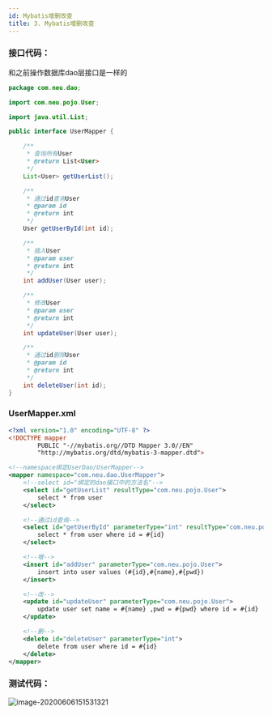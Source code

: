 ```yaml
---
id: Mybatis增删改查
title: 3. Mybatis增删改查
---
```


### 接口代码：

和之前操作数据库dao层接口是一样的

```java
package com.neu.dao;

import com.neu.pojo.User;

import java.util.List;

public interface UserMapper {

    /**
     * 查询所有User
     * @return List<User>
     */
    List<User> getUserList();

    /**
     * 通过id查询User
     * @param id
     * @return int
     */
    User getUserById(int id);

    /**
     * 插入User
     * @param user
     * @return int
     */
    int addUser(User user);

    /**
     * 修改User
     * @param user
     * @return int
     */
    int updateUser(User user);

    /**
     * 通过id删除User
     * @param id
     * @return int
     */
    int deleteUser(int id);
}
```



### UserMapper.xml

```xml
<?xml version="1.0" encoding="UTF-8" ?>
<!DOCTYPE mapper
        PUBLIC "-//mybatis.org//DTD Mapper 3.0//EN"
        "http://mybatis.org/dtd/mybatis-3-mapper.dtd">

<!--namespace绑定UserDao/UserMapper-->
<mapper namespace="com.neu.dao.UserMapper">
    <!--select id="绑定的dao接口中的方法名"-->
    <select id="getUserList" resultType="com.neu.pojo.User">
        select * from user
    </select>

    <!--通过id查询-->
    <select id="getUserById" parameterType="int" resultType="com.neu.pojo.User">
        select * from user where id = #{id}
    </select>

    <!--增-->
    <insert id="addUser" parameterType="com.neu.pojo.User">
        insert into user values (#{id},#{name},#{pwd})
    </insert>

    <!--改-->
    <update id="updateUser" parameterType="com.neu.pojo.User">
        update user set name = #{name} ,pwd = #{pwd} where id = #{id}
    </update>

    <!--删-->
    <delete id="deleteUser" parameterType="int">
        delete from user where id = #{id}
    </delete>
</mapper>
```



### 测试代码：

![image-20200606151531321](https://upyun.shiguangping.com/imgs/20200606151531.png)